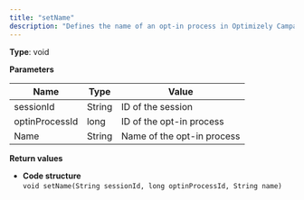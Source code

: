 ```yaml
---
title: "setName"
description: "Defines the name of an opt-in process in Optimizely Campaign."
---
```


**Type**: void

**Parameters**

| Name           | Type   | Value                      |
| -------------- | ------ | -------------------------- |
| sessionId      | String | ID of the session          |
| optinProcessId | long   | ID of the opt-in process   |
| Name           | String | Name of the opt-in process |

**Return values**

* **Code structure**  
`void setName(String sessionId, long optinProcessId, String name)  
`